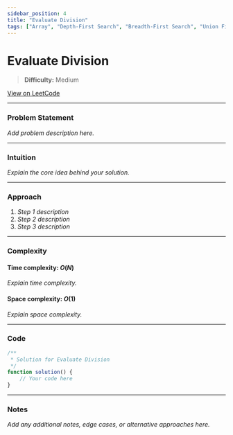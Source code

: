 ```yaml
---
sidebar_position: 4
title: "Evaluate Division"
tags: ["Array", "Depth-First Search", "Breadth-First Search", "Union Find", "Graph", "Shortest Path"]
---
```


# Evaluate Division

> **Difficulty:** Medium

[View on LeetCode](https://leetcode.com/problems/evaluate-division/)

***

### Problem Statement

_Add problem description here._

***

### Intuition

_Explain the core idea behind your solution._

***

### Approach

1. _Step 1 description_
2. _Step 2 description_
3. _Step 3 description_

***

### Complexity

#### Time complexity: $O(N)$

_Explain time complexity._

#### Space complexity: $O(1)$

_Explain space complexity._

***

### Code

```javascript
/**
 * Solution for Evaluate Division
 */
function solution() {
    // Your code here
}
```

***

### Notes

_Add any additional notes, edge cases, or alternative approaches here._

